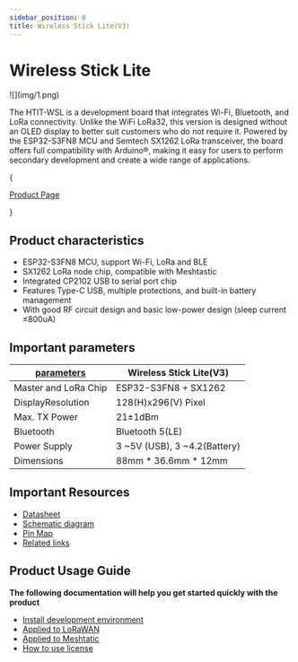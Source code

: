 ```yaml
---
sidebar_position: 8
title: Wireless Stick Lite(V3)
---
```

# Wireless Stick Lite



<div style={{ textAlign: 'center' }}>
  ![](img/1.png)
</div>

The HTIT-WSL is a development board that integrates Wi-Fi, Bluetooth, and LoRa connectivity. Unlike the WiFi LoRa32, this version is designed without an OLED display to better suit customers who do not require it. Powered by the ESP32-S3FN8 MCU and Semtech SX1262 LoRa transceiver, the board offers full compatibility with Arduino®, making it easy for users to perform secondary development and create a wide range of applications.

{<div className={styles.btnContainer}>
  <a href="https://heltec.org/project/vision-master-e290/" className={styles.btnLink1}>
    Product Page
  </a>
</div>}

## Product characteristics

- ESP32-S3FN8 MCU, support Wi-Fi, LoRa and BLE
- SX1262 LoRa node chip, compatible with Meshtastic
- Integrated CP2102 USB to serial port chip
- Features Type-C USB, multiple protections, and built-in battery management
- With good RF circuit design and basic low-power design (sleep current ≤800uA)


## Important parameters
| [parameters](https://resource.heltec.cn/download/Wireless_Stick_Lite_V3/HTIT-WSL_V3(Rev1.1).pdf)         | Wireless Stick Lite(V3)       |
|--------------------|----------------------------|
|Master and LoRa Chip      |	    ESP32-S3FN8 + SX1262                |
|DisplayResolution |   128(H)x296(V) Pixel              |
| Max. TX Power      |   	21±1dBm                 |
| Bluetooth          | 	Bluetooth 5(LE)          |
| Power Supply       |  3 ~5V (USB), 3 ~4.2(Battery)   |
| Dimensions         |   	88mm * 36.6mm * 12mm   |


## Important Resources
- [Datasheet](https://resource.heltec.cn/download/Wireless_Stick_Lite_V3/HTIT-WSL_V3(Rev1.1).pdf)
- [Schematic diagram](https://resource.heltec.cn/download/Wireless_Stick_Lite_V3/HTIT-WSL_V3_Schematic_Diagram.pdf)
- [Pin Map](https://resource.heltec.cn/download/Wireless_Stick_Lite_V3/HTIT-WSL_V3.png)
- [Related links](https://resource.heltec.cn/download/Wireless_Stick_Lite_V3)

## Product Usage Guide

**The following documentation will help you get started quickly with the product**
- [Install development environment](/docs/devices/open-source-devices/esp32-series/esp32-quick-start?esp32=esp32)
- [Applied to LoRaWAN](/docs/devices/open-source-devices/esp32-series/esp32-quick-start?esp32=lorawan)
- [Applied to Meshtatic](/docs/devices/open-source-devices/esp32-series/esp32-quick-start?esp32=meshtastic)
- [How to use license](docs/devices/general-docs/how_to_use_license)
